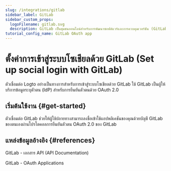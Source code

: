 ```yaml
---
slug: /integrations/gitlab
sidebar_label: GitLab
sidebar_custom_props:
  logoFilename: gitlab.svg
  description: GitLab เป็นชุมชนออนไลน์สำหรับการพัฒนาซอฟต์แวร์และการควบคุมเวอร์ชัน (GitLab is an online community for software development and version control.)
tutorial_config_name: GitLab OAuth app
---
```




# ตั้งค่าการเข้าสู่ระบบโซเชียลด้วย GitLab (Set up social login with GitLab)

ตัวเชื่อมต่อ Logto อย่างเป็นทางการสำหรับการเข้าสู่ระบบโซเชียลด้วย GitLab ใช้ GitLab เป็นผู้ให้บริการข้อมูลระบุตัวตน (IdP) สำหรับการยืนยันตัวตนด้วย OAuth 2.0

<GuideTip />

## เริ่มต้นใช้งาน \{#get-started}

ตัวเชื่อมต่อ GitLab ช่วยให้ผู้ใช้ปลายทางสามารถลงชื่อเข้าใช้แอปพลิเคชันของคุณด้วยบัญชี GitLab ของตนเองผ่านโปรโตคอลการยืนยันตัวตน OAuth 2.0 ของ GitLab

<Integration />

## แหล่งข้อมูลอ้างอิง \{#references}

<Url href="https://docs.gitlab.com/ee/api/">GitLab - เอกสาร API (API Documentation)</Url>

<Url href="https://docs.gitlab.com/ee/integration/oauth_provider.html">
  GitLab - OAuth Applications
</Url>
